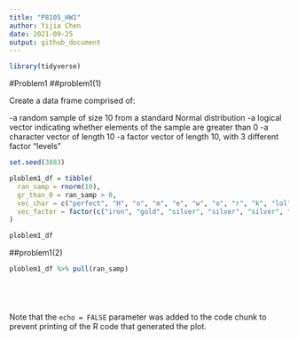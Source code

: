 ```yaml
---
title: "P8105_HW1"
author: Yijia Chen
date: 2021-09-25
output: github_document
---
```


```r
library(tidyverse)
```

#Problem1
##problem1(1)

Create a data frame comprised of:

 -a random sample of size 10 from a standard Normal distribution
 -a logical vector indicating whether elements of the sample are greater than 0
 -a character vector of length 10
 -a factor vector of length 10, with 3 different factor “levels”
 
```r


set.seed(3883)

ploblem1_df = tibble(
  ran_samp = rnorm(10),
  gr_than_0 = ran_samp > 0,
  vec_char = c("perfect", "H", "o", "m", "e", "w", "o", "r", "k", "lol"),
  vec_factor = factor(c("iron", "gold", "silver", "silver", "silver", "gold", "iron", "silver", "gold", "iron"))
)

ploblem1_df


```

##problem1(2)

```r


ploblem1_df %>% pull(ran_samp)






```

Note that the `echo = FALSE` parameter was added to the code chunk to prevent printing of the R code that generated the plot.
